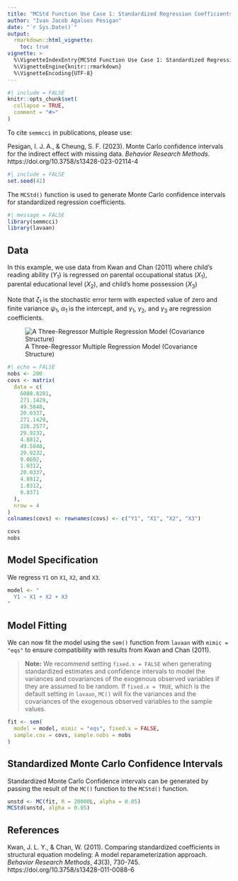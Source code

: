 ```yaml
---
title: "MCStd Function Use Case 1: Standardized Regression Coefficients"
author: "Ivan Jacob Agaloos Pesigan"
date: "`r Sys.Date()`"
output:
  rmarkdown::html_vignette:
    toc: true
vignette: >
  %\VignetteIndexEntry{MCStd Function Use Case 1: Standardized Regression Coefficients}
  %\VignetteEngine{knitr::rmarkdown}
  %\VignetteEncoding{UTF-8}
---
```


```r
#| include = FALSE
knitr::opts_chunk$set(
  collapse = TRUE,
  comment = "#>"
)
```

To cite `semmcci` in publications, please use: 

Pesigan, I. J. A., & Cheung, S. F. (2023).
Monte Carlo confidence intervals for the indirect effect with missing data.
*Behavior Research Methods*.
https://doi.org/10.3758/s13428-023-02114-4

```r
#| include = FALSE
set.seed(42)
```

The `MCStd()` function is used
to generate Monte Carlo confidence intervals
for standardized regression coefficients.

```r
#| message = FALSE
library(semmcci)
library(lavaan)
```

## Data

In this example,
we use data from Kwan and Chan (2011)
where child's reading ability ($Y_{1}$)
is regressed on
parental occupational status ($X_{1}$),
parental educational level ($X_{2}$), and
child's home possession ($X_{3}$)

\begin{equation}
    Y_{1}
    =
    \alpha_{1}
    +
    \gamma_{1}
    X_{1}
    +
    \gamma_{2}
    X_{2}
    +
    \gamma_{3}
    X_{3}
    +
    \zeta_{1} .
\end{equation}

\noindent Note that $\zeta_{1}$ is the stochastic error term
with expected value of zero
and finite variance $\psi_{1}$,
$\alpha_{1}$ is the intercept,
and $\gamma_{1}$, $\gamma_{2}$, and $\gamma_{3}$
are regression coefficients.

![A Three-Regressor Multiple Regression Model (Covariance Structure)](https://raw.githubusercontent.com/jeksterslab/semmcci/main/latexsrc/figures/png/kwan-2011-example-1.png)

```r
#| echo = FALSE
nobs <- 200
covs <- matrix(
  data = c(
    6088.8281,
    271.1429,
    49.5848,
    20.0337,
    271.1429,
    226.2577,
    29.9232,
    4.8812,
    49.5848,
    29.9232,
    9.0692,
    1.0312,
    20.0337,
    4.8812,
    1.0312,
    0.8371
  ),
  nrow = 4
)
colnames(covs) <- rownames(covs) <- c("Y1", "X1", "X2", "X3")
```

```r
covs
nobs
```

## Model Specification

We regress `Y1` on `X1`, `X2`, and `X3`.

```r
model <- "
  Y1 ~ X1 + X2 + X3
"
```

## Model Fitting

We can now fit the model using the `sem()` function from `lavaan`
with `mimic = "eqs"`
to ensure compatibility with results from Kwan and Chan (2011).

> **Note:** We recommend setting `fixed.x = FALSE`
> when generating standardized estimates and confidence intervals
> to model the variances and covariances of the exogenous observed variables
> if they are assumed to be random.
> If `fixed.x = TRUE`, which is the default setting in `lavaan`,
> `MC()` will fix the variances and the covariances
> of the exogenous observed variables to the sample values.

```r
fit <- sem(
  model = model, mimic = "eqs", fixed.x = FALSE,
  sample.cov = covs, sample.nobs = nobs
)
```

## Standardized Monte Carlo Confidence Intervals

Standardized Monte Carlo Confidence intervals can be generated by passing the result of the `MC()` function to the `MCStd()` function.

```r
unstd <- MC(fit, R = 20000L, alpha = 0.05)
MCStd(unstd, alpha = 0.05)
```

## References

Kwan, J. L. Y., & Chan, W. (2011).
Comparing standardized coefficients in structural equation modeling:
A model reparameterization approach.
*Behavior Research Methods*, *43*(3), 730-745.
https://doi.org/10.3758/s13428-011-0088-6
